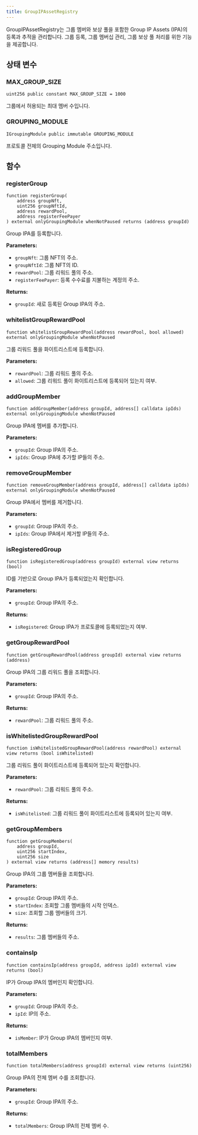 ```yaml
---
title: GroupIPAssetRegistry
---
```


GroupIPAssetRegistry는 그룹 멤버와 보상 풀을 포함한 Group IP Assets (IPA)의 등록과 추적을 관리합니다. 그룹 등록, 그룹 멤버십 관리, 그룹 보상 풀 처리를 위한 기능을 제공합니다.

## 상태 변수

### MAX\_GROUP\_SIZE

```solidity
uint256 public constant MAX_GROUP_SIZE = 1000
```

그룹에서 허용되는 최대 멤버 수입니다.

### GROUPING\_MODULE

```solidity
IGroupingModule public immutable GROUPING_MODULE
```

프로토콜 전체의 Grouping Module 주소입니다.

## 함수

### registerGroup

```solidity
function registerGroup(
    address groupNft,
    uint256 groupNftId,
    address rewardPool,
    address registerFeePayer
) external onlyGroupingModule whenNotPaused returns (address groupId)
```

Group IPA를 등록합니다.

**Parameters:**

* `groupNft`: 그룹 NFT의 주소.
* `groupNftId`: 그룹 NFT의 ID.
* `rewardPool`: 그룹 리워드 풀의 주소.
* `registerFeePayer`: 등록 수수료를 지불하는 계정의 주소.

**Returns:**

* `groupId`: 새로 등록된 Group IPA의 주소.

### whitelistGroupRewardPool

```solidity
function whitelistGroupRewardPool(address rewardPool, bool allowed) external onlyGroupingModule whenNotPaused
```

그룹 리워드 풀을 화이트리스트에 등록합니다.

**Parameters:**

* `rewardPool`: 그룹 리워드 풀의 주소.
* `allowed`: 그룹 리워드 풀이 화이트리스트에 등록되어 있는지 여부.

### addGroupMember

```solidity
function addGroupMember(address groupId, address[] calldata ipIds) external onlyGroupingModule whenNotPaused
```

Group IPA에 멤버를 추가합니다.

**Parameters:**

* `groupId`: Group IPA의 주소.
* `ipIds`: Group IPA에 추가할 IP들의 주소.

### removeGroupMember

```solidity
function removeGroupMember(address groupId, address[] calldata ipIds) external onlyGroupingModule whenNotPaused
```

Group IPA에서 멤버를 제거합니다.

**Parameters:**

* `groupId`: Group IPA의 주소.
* `ipIds`: Group IPA에서 제거할 IP들의 주소.

### isRegisteredGroup

```solidity
function isRegisteredGroup(address groupId) external view returns (bool)
```

ID를 기반으로 Group IPA가 등록되었는지 확인합니다.

**Parameters:**

* `groupId`: Group IPA의 주소.

**Returns:**

* `isRegistered`: Group IPA가 프로토콜에 등록되었는지 여부.

### getGroupRewardPool

```solidity
function getGroupRewardPool(address groupId) external view returns (address)
```

Group IPA의 그룹 리워드 풀을 조회합니다.

**Parameters:**

* `groupId`: Group IPA의 주소.

**Returns:**

* `rewardPool`: 그룹 리워드 풀의 주소.

### isWhitelistedGroupRewardPool

```solidity
function isWhitelistedGroupRewardPool(address rewardPool) external view returns (bool isWhitelisted)
```

그룹 리워드 풀이 화이트리스트에 등록되어 있는지 확인합니다.

**Parameters:**

* `rewardPool`: 그룹 리워드 풀의 주소.

**Returns:**

* `isWhitelisted`: 그룹 리워드 풀이 화이트리스트에 등록되어 있는지 여부.

### getGroupMembers

```solidity
function getGroupMembers(
    address groupId,
    uint256 startIndex,
    uint256 size
) external view returns (address[] memory results)
```

Group IPA의 그룹 멤버들을 조회합니다.

**Parameters:**

* `groupId`: Group IPA의 주소.
* `startIndex`: 조회할 그룹 멤버들의 시작 인덱스.
* `size`: 조회할 그룹 멤버들의 크기.

**Returns:**

* `results`: 그룹 멤버들의 주소.

### containsIp

```solidity
function containsIp(address groupId, address ipId) external view returns (bool)
```

IP가 Group IPA의 멤버인지 확인합니다.

**Parameters:**

* `groupId`: Group IPA의 주소.
* `ipId`: IP의 주소.

**Returns:**

* `isMember`: IP가 Group IPA의 멤버인지 여부.

### totalMembers

```solidity
function totalMembers(address groupId) external view returns (uint256)
```

Group IPA의 전체 멤버 수를 조회합니다.

**Parameters:**

* `groupId`: Group IPA의 주소.

**Returns:**

* `totalMembers`: Group IPA의 전체 멤버 수.
